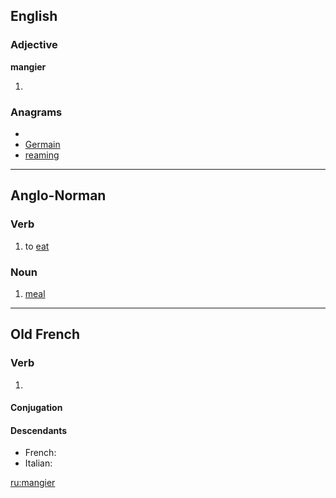 ==English==

===Adjective===
'''mangier'''

# {{comparative of|[[mangy]]}}

===Anagrams===
* {{alphagram|aegimnr}}
* [[Germain#English|Germain]]
* [[reaming#English|reaming]]

----

==Anglo-Norman==

===Verb===
{{infl|xno|verb}}

# to [[eat]]

===Noun===
{{xno-noun-m}}

# [[meal]]

----

==Old French==

===Verb===
{{infl|fro|verb}}

# {{alternative spelling of|[[mengier#Old French|mengier]]|lang=fro}}

====Conjugation====
{{fro-conj-ier|mang|avoir}}

====Descendants====
* French: {{l|fr|manger}}
* Italian: {{l|it|mangiare}}

[[ru:mangier]]